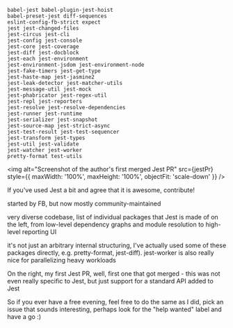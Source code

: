 


<Slide>

<Split>

<div>

```
babel-jest babel-plugin-jest-hoist
babel-preset-jest diff-sequences
eslint-config-fb-strict expect
jest jest-changed-files
jest-circus jest-cli
jest-config jest-console
jest-core jest-coverage
jest-diff jest-docblock
jest-each jest-environment
jest-environment-jsdom jest-environment-node
jest-fake-timers jest-get-type
jest-haste-map jest-jasmine2
jest-leak-detector jest-matcher-utils
jest-message-util jest-mock
jest-phabricator jest-regex-util
jest-repl jest-reporters
jest-resolve jest-resolve-dependencies
jest-runner jest-runtime
jest-serializer jest-snapshot
jest-source-map jest-strict-async
jest-test-result jest-test-sequencer
jest-transform jest-types
jest-util jest-validate
jest-watcher jest-worker
pretty-format test-utils
```

</div>

<div>

<img
  alt="Screenshot of the author's first merged Jest PR"
  src={jestPr}
  style={{ maxWidth: '100%', maxHeight: '100%', objectFit: 'scale-down' }}
/>

</div>

</Split>

</Slide>

<Notes>

If you've used Jest a bit and agree that it is awesome, contribute!

started by FB, but now mostly community-maintained

very diverse codebase, list of individual packages that Jest is made of on the left, from low-level dependency graphs and module resolution to high-level reporting UI

it's not just an arbitrary internal structuring, I've actually used some of these packages directly, e.g. pretty-format, jest-diff). jest-worker is also really nice for parallelizing heavy workloads

On the right, my first Jest PR, well, first one that got merged - this was not even really specific to Jest, but just support for a standard API added to Jest

So if you ever have a free evening, feel free to do the same as I did, pick an issue that sounds interesting, perhaps look for the "help wanted" label and have a go :)

</Notes>
